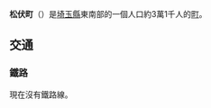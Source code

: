 {{Unreferenced|time=2021-10-01T22:04:06+00:00}}
{{日本町村|
自治體名=松伏|
町村=町|
圖像=[[File:Matubushi_midorinooka_park2.jpg|240px]]|
圖像說明=[[埼玉縣營松伏綠之丘公園|埼玉縣營松伏綠之丘公園]]|
町村章=|
日文原名=松伏町|
平假名=まつぶしまち|
羅馬字拼音=Matsubushi-machi|
都道府縣=埼玉縣|
支廳=|
郡=北葛飾郡|
編號=11465-1|
面積=16.22|
邊界未定=|
人口=|
統計時間= |
自治體=[[春日部市|春日部市]]、[[越谷市|越谷市]]、[[吉川市|吉川市]]<br>[[千葉縣|千葉縣]]：[[野田市|野田市]]|
樹=|
花=|
鳥=|
其他象徵物=|
其他象徵=|
郵遞區號=343-0192|
所在地=北葛飾郡北葛飾郡松伏町大字松伏2424番|
電話號碼=48-991-2711|
外部連結=http://www.town.matsubushi.lg.jp/|
經度=|
緯度=|
地圖=|
註記=
}}
'''松伏町'''（{{jpn|j=松伏町|hg=まつぶしまち|rm=Matsubushi machi|f=y}}）是[[埼玉縣|埼玉縣]]東南部的一個人口約3萬1千人的[[町|町]]。
== 交通 ==
=== 鐵路 ===
現在沒有鐵路線。
{{埼玉縣}}{{Authority control}}